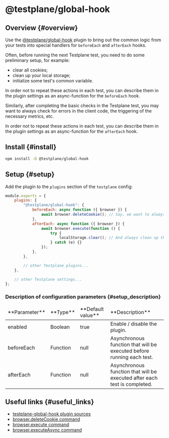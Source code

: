 # @testplane/global-hook

## Overview {#overview}

Use the [@testplane/global-hook][testplane-global-hook] plugin to bring out the common logic from your tests into special handlers for `beforeEach` and `afterEach` hooks.

Often, before running the next Testplane test, you need to do some preliminary setup, for example:

-   clear all cookies;
-   clean up your local storage;
-   initialize some test's common variable.

In order not to repeat these actions in each test, you can describe them in the plugin settings as an async-function for the `beforeEach` hook.

Similarly, after completing the basic checks in the Testplane test, you may want to always check for errors in the client code, the triggering of the necessary metrics, etc.

In order not to repeat these actions in each test, you can describe them in the plugin settings as an async-function for the `afterEach` hook.

## Install {#install}

```bash
npm install -D @testplane/global-hook
```

## Setup {#setup}

Add the plugin to the `plugins` section of the `testplane` config:

```javascript
module.exports = {
    plugins: {
        "@testplane/global-hook": {
            beforeEach: async function ({ browser }) {
                await browser.deleteCookie(); // Say, we want to always clear cookies before running a test
            },
            afterEach: async function ({ browser }) {
                await browser.execute(function () {
                    try {
                        localStorage.clear(); // And always clean up the localStorage after the test is completed
                    } catch (e) {}
                });
            },
        },

        // other Testplane plugins...
    },

    // other Testplane settings...
};
```

### Description of configuration parameters {#setup_description}

<table>
<thead>
<tr><td>**Parameter**</td><td>**Type**</td><td>**Default value**</td><td>**Description**</td></tr>
</thead>
<tbody>
<tr><td>enabled</td><td>Boolean</td><td>true</td><td>Enable / disable the plugin.</td></tr>
<tr><td>beforeEach</td><td>Function</td><td>null</td><td>Asynchronous function that will be executed before running each test.</td></tr>
<tr><td>afterEach</td><td>Function</td><td>null</td><td>Asynchronous function that will be executed after each test is completed.</td></tr>

</tbody>
</table>

## Useful links {#useful_links}

-   [testplane-global-hook plugin sources][testplane-global-hook]
-   [browser.deleteCookie command](https://webdriver.io/docs/api/webdriver/#deletecookie)
-   [browser.execute command](https://webdriver.io/docs/api/browser/execute)
-   [browser.executeAsync command](https://webdriver.io/docs/api/browser/executeAsync)

[testplane-global-hook]: https://github.com/gemini-testing/testplane-global-hook
